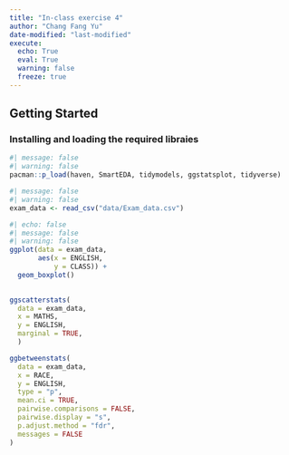 ```yaml
---
title: "In-class exercise 4"
author: "Chang Fang Yu"
date-modified: "last-modified"
execute:
  echo: True
  eval: True
  warning: false
  freeze: true
---
```


## Getting Started

### Installing and loading the required libraies

```R
#| message: false
#| warning: false
pacman::p_load(haven, SmartEDA, tidymodels, ggstatsplot, tidyverse) 
```

```R

#| message: false
#| warning: false
exam_data <- read_csv("data/Exam_data.csv")
```



```R
#| echo: false
#| message: false
#| warning: false
ggplot(data = exam_data, 
       aes(x = ENGLISH, 
           y = CLASS)) +
  geom_boxplot() 
  
```

```R
ggscatterstats(
  data = exam_data,
  x = MATHS,
  y = ENGLISH,
  marginal = TRUE,
  )
```

```R
ggbetweenstats(
  data = exam_data,
  x = RACE, 
  y = ENGLISH,
  type = "p",
  mean.ci = TRUE, 
  pairwise.comparisons = FALSE, 
  pairwise.display = "s",
  p.adjust.method = "fdr",
  messages = FALSE
)
```
